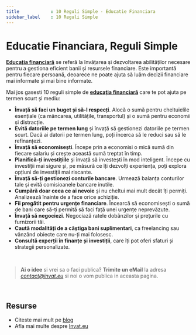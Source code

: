 ```yaml
---
title            : 10 Reguli Simple - Educatie Financiara
sidebar_label    : 10 Reguli Simple
---
```


# Educatie Financiara, Reguli Simple

**[Educația financiară](/educatie-financiara)** se referă la învățarea și dezvoltarea abilităților necesare pentru a gestiona eficient banii și resursele financiare. 
Este importantă pentru fiecare persoană, deoarece ne poate ajuta să luăm decizii financiare mai informate și mai bine informate.

Mai jos gasesti 10 reguli simple de **[educația financiară](/educatie-financiara)** care te pot ajuta pe termen scurt și mediu:

- **Învață să faci un buget și să-l respecți**. Alocă o sumă pentru cheltuielile esențiale (ca mâncarea, utilitățile, transportul) și o sumă pentru economii și distracție.
- **Evită datoriile pe termen lung** și învață să gestionezi datoriile pe termen scurt. Dacă ai datorii pe termen lung, poți încerca să le reduci sau să le refinanțezi.
- **Învață să economisești**. Începe prin a economisi o mică sumă din fiecare salariu și crește această sumă treptat în timp.
- **Planifică-ți investițiile** și învață să investești în mod inteligent. Începe cu investiții mai sigure și, pe măsură ce îți dezvolți experiența, poți explora opțiuni de investiții mai riscante.
- **Învață să-ți gestionezi conturile bancare**. Urmează balanța conturilor tale și evită comisioanele bancare inutile.
- **Cumpără doar ceea ce ai nevoie** și nu cheltui mai mult decât îți permiți. Analizează înainte de a face orice achiziție.
- **Fii pregătit pentru urgențe financiare**. Încearcă să economisești o sumă de bani care să-ți permită să faci față unei urgențe neprevăzute.
- **Învață să negociezi**. Negociază ratele dobânzilor și prețurile cu furnizorii tăi.
- **Caută modalități de a câștiga bani suplimentari**, ca freelancing sau vânzând obiecte care nu-ți mai folosesc.
- **Consultă experții în finanțe și investiții**, care îți pot oferi sfaturi și strategii personalizate.

<br />

> **Ai o idee** si vrei sa o faci publica? **Trimite un eMail** la adresa *contact@invat.eu* si noi o vom publica in aceasta pagina.

<br />

## Resurse

- Citeste mai mult pe [blog](https://www.blog.invat.eu/)
- Afla mai multe despre [Invat.eu](/intro) 
